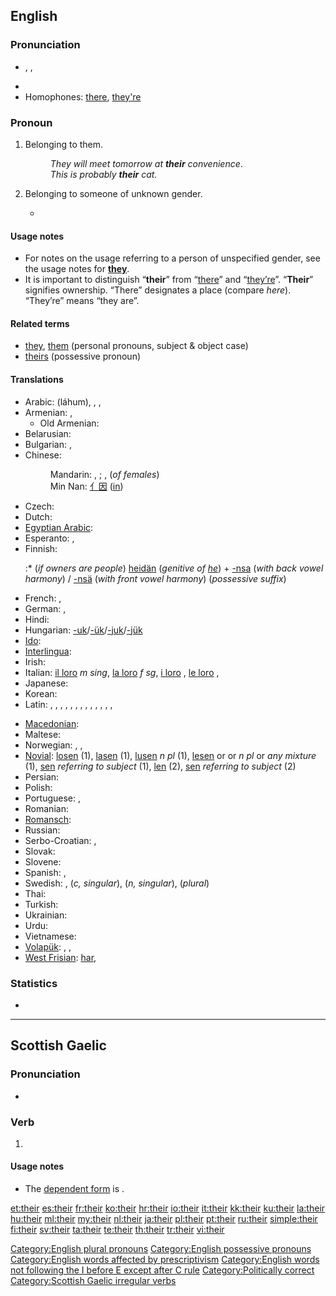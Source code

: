 ==English==

===Pronunciation===
* {{enPR|''th''âr}}, {{IPA|/ðeɚ/}}, {{SAMPA|/De@(r)/}}
* {{audio|en-us-their.ogg|Audio (US)}}
* Homophones: [[there]], [[they're]]

===Pronoun===
{{wikipedia}}
{{en-pron}}

# {{possessive}} Belonging to them.
#: ''They will meet tomorrow at '''their''' convenience''.
#: ''This is probably '''their''' cat.''
# {{possessive}} Belonging to someone of unknown gender.
#* {{quote-book|year=2006|title=First on the Scene: Student Reference Guide|author=St. John Ambulance|isbn=1-894070-56-9|section=Lesson 2, page 3|passage=Place the casualty on '''their''' back with feet and legs raised—this is called the '''shock position'''. [emphasis in original] Once the casualty is positioned, cover them to preserve body heat, but do not overheat.}}

====Usage notes====
* For notes on the usage referring to a person of unspecified gender, see the usage notes for '''[[they]]'''.
* It is important to distinguish “'''their'''” from “[[there]]” and “[[they're|they’re]]”.  “'''Their'''” signifies ownership.  “There” designates a place (compare ''here'').  “They’re” means “they are”.

====Related terms====
* [[they]], [[them]] (personal pronouns, subject & object case)
* [[theirs]] (possessive pronoun)

====Translations====
{{trans-top}}
* Arabic: {{Arab|[[لهم]]}} (láhum), {{t+|ar|هم|alt='''ـهُمْ'''|tr=-hum}} {{m}}, {{t-|ar|هن|alt='''ـهُنَّ'''|tr=-hunna}} {{f}}, {{t-|ar|هما|alt='''ـهُما'''|tr=-humaa}} {{dual}}
* Armenian: {{t-|hy|նրանց|tr=nranc’}}, {{l|hy|իրենց|tr=irenc’}}
** Old Armenian: {{tø|xcl|նոցա|tr=nocʿa|xs=Old Armenian}}
* Belarusian: {{t|be|іх|tr=ix|xs=Belarusian}}
* Bulgarian: {{t|bg|техен|tr=téhen}}, {{t|bg|им|tr=im|sc=Cyrl}}
* Chinese:
*: Mandarin: {{t-|cmn|他們|alt=他們的|sc=Hani}}, {{t-|cmn|他们|alt=他们的|tr=tāmen-de|sc=Hani}}; {{t-|cmn|她們|alt=她們的|sc=Hani}}, {{t-|cmn|她们|alt=她们的|tr=tāmen-de|sc=Hani}} (''of females'')
*: Min Nan: [[亻因]] ([[in]])
* Czech: {{t+|cs|jejich}}
* Dutch: {{t+|nl|hun}}
* [[Egyptian Arabic]]: {{tø|arz|هم|alt='''ـهم'''|tr=-hum|sc=Arab|xs=Egyptian Arabic}}
* Esperanto: {{t-|eo|ilia|xs=Esperanto}}, {{t-|eo|iliaj|xs=Esperanto}}
* Finnish:
*:* (''if owners are people'') [[heidän]] (''genitive of [[he]]'') + [[-nsa#Finnish|-nsa]] (''with back vowel harmony'') / [[-nsä#Finnish|-nsä]] (''with front vowel harmony'') (''possessive suffix'')
* French: {{t+|fr|leur|s}}, {{t+|fr|leurs|p}}
* German: {{t+|de|ihr}}, {{t+|de|ihre}}
* Hindi: {{t-|hi|उनका|tr=unkā|xs=Hindi}}
* Hungarian: [[-uk]]/[[-ük]]/[[-juk]]/[[-jük]]
* [[Ido]]: {{t+|io|lia|xs=Ido}}
* [[Interlingua]]: {{t|ia|lor}}
* Irish: {{t|ga|a}}
* Italian: [[il loro]] ''m sing'', [[la loro]] ''f sg'', [[i loro]] {{m|p}}, [[le loro]] {{f|p}},  {{t+|it|loro}}
* Japanese: {{t-|ja|彼ら|alt=彼らの|tr=かれらの, karera-no}}
* Korean: {{t|ko|그들의|tr=geudeul-ui|sc=Hang}}
* Latin: {{t|la|suus|m}}, {{t|la|sua|f}}, {{t|la|suum|n}}, {{t|la|sui|m|p}}, {{t|la|suae|f|p}}, {{t|la|sua|n|p}}, {{t|la|illorum|m|f|n}}, {{t|la|illorum|m|f|n|p}}, {{t|la|illarum|m|f|n|p}}, {{t|la|eorum|m|f|n}}, {{t|la|earum|m|f|n}}, {{t|la|horum|m|f|n}}, {{t|la|harum|m|f|n}}, {{t|la|illarum|m|f|n}}
{{trans-mid}}
* [[Macedonian]]: {{t|mk|нивен|tr=níven}}
* Maltese: {{t-|mt|tagħhom|xs=Maltese}}
* Norwegian: {{t+|no|deres}}, {{t+|no|sin}}, {{t-|no|sine}}
* [[Novial]]: [[losen]] {{m|p}} (1), [[lasen]] {{f|p}} (1), [[lusen]] ''n pl '' (1), [[lesen]] {{m|p}} or {{f|p}} or ''n pl'' or ''any mixture'' (1), [[sen]] ''referring to subject'' (1), [[len]] (2), [[sen]] ''referring to subject'' (2)
* Persian: {{t|fa|شان|alt=ـشان|tr=-e-shān|xs=Persian}}
* Polish: {{t+|pl|ich}}
* Portuguese: {{t+|pt|seu}}, {{t+|pt|seus}}
* Romanian: {{t+|ro|lor}}
* [[Romansch]]: {{t-|rm|lur|xs=Romansch}}
* Russian: {{t+|ru|их|tr=ix}}
* Serbo-Croatian: {{t|sh|њихов|sc=Cyrl|xs=Serbo-Croatian}}, {{t|sh|njihov|xs=Serbo-Croatian}}
* Slovak: {{t-|sk|ich}}
* Slovene: {{t+|sl|njihov}}
* Spanish: {{t+|es|su|s}}, {{t+|es|sus|p}}
* Swedish: {{t+|sv|deras}}, {{t+|sv|sin}} (''c, singular''), {{t+|sv|sitt}} (''n, singular''), {{t+|sv|sina}} (''plural'')
* Thai: {{t|th|ของเขา|tr=kŏng kăo}}
* Turkish: {{t|tr|onların}}
* Ukrainian: {{t|uk|їх|tr=jix|xs=Ukrainian}}
* Urdu: {{t|ur|ان کا|tr=un kā|xs=Urdu}}
* Vietnamese: {{t|vi|của họ|xs=Vietnamese}}
* [[Volapük]]: {{qualifier|masculine}} {{t|vo|omsik}}, {{qualifier|feminine}} {{t|vo|ofsik}}, {{qualifier|neuter or of mixed or unspecified gender}} {{t|vo|onsik}}
* [[West Frisian]]: [[har]], {{t-|fy|harren|xs=West Frisian}}
{{trans-bottom}}

===Statistics===
* {{rank|my|were|are|37|their|one|so|me}}

[[Category:English plural pronouns]]
[[Category:English possessive pronouns]]
[[Category:English words affected by prescriptivism]]
[[Category:English words not following the I before E except after C rule]]
[[Category:Politically correct]]

----

==Scottish Gaelic==

===Pronunciation===
* {{IPA|/heːr/|lang=gd}}

===Verb===
{{infl|gd|verb form}}

# {{form of|Future tense|{{l|gd|abair}}|lang=gd}}

====Usage notes====
* The [[dependent|dependent form]] is {{l|gd|abair}}.

[[Category:Scottish Gaelic irregular verbs]]

[[et:their]]
[[es:their]]
[[fr:their]]
[[ko:their]]
[[hr:their]]
[[io:their]]
[[it:their]]
[[kk:their]]
[[ku:their]]
[[la:their]]
[[hu:their]]
[[ml:their]]
[[my:their]]
[[nl:their]]
[[ja:their]]
[[pl:their]]
[[pt:their]]
[[ru:their]]
[[simple:their]]
[[fi:their]]
[[sv:their]]
[[ta:their]]
[[te:their]]
[[th:their]]
[[tr:their]]
[[vi:their]]